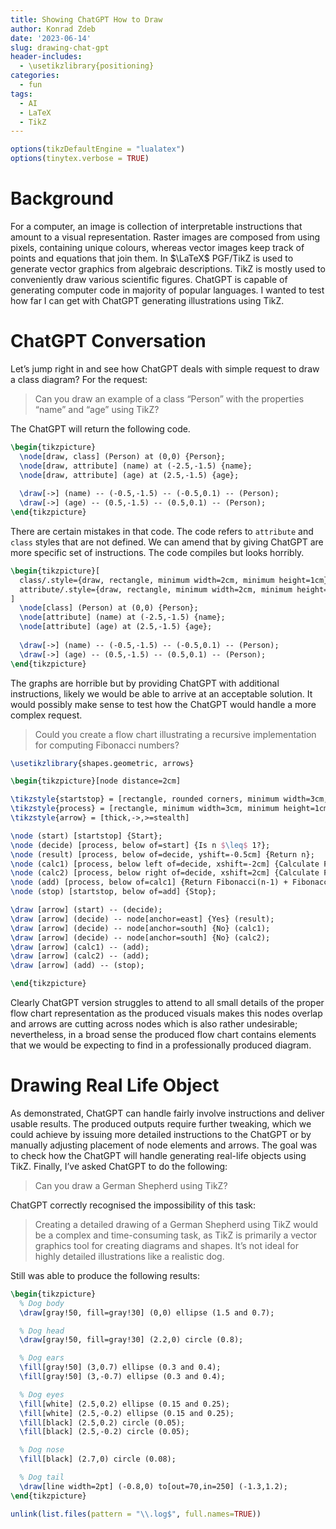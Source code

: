 ```yaml
---
title: Showing ChatGPT How to Draw
author: Konrad Zdeb
date: '2023-06-14'
slug: drawing-chat-gpt
header-includes: 
  - \usetikzlibrary{positioning}
categories:
  - fun
tags:
  - AI
  - LaTeX
  - TikZ
---
```


```r
options(tikzDefaultEngine = "lualatex")
options(tinytex.verbose = TRUE)
```


# Background
For a computer, an image is collection of interpretable instructions that amount to a visual representation. Raster images are composed from using pixels, containing unique colours, whereas vector images keep track of points and equations that join them.  In $\LaTeX$ PGF/TikZ is used to generate vector graphics from algebraic descriptions. TikZ is mostly used to conveniently draw various scientific figures. ChatGPT is capable of generating computer code in majority of popular languages. I wanted to test how far I can get with ChatGPT generating illustrations using TikZ.


# ChatGPT Conversation
Let's jump right in and see how ChatGPT deals with simple request to draw a class diagram? For the request:

> Can you draw an example of a class "Person" with the properties "name" and "age" using TikZ?

The ChatGPT will return the following code. 

```tikz
\begin{tikzpicture}
  \node[draw, class] (Person) at (0,0) {Person};
  \node[draw, attribute] (name) at (-2.5,-1.5) {name};
  \node[draw, attribute] (age) at (2.5,-1.5) {age};
  
  \draw[->] (name) -- (-0.5,-1.5) -- (-0.5,0.1) -- (Person);
  \draw[->] (age) -- (0.5,-1.5) -- (0.5,0.1) -- (Person);
\end{tikzpicture}
```

There are certain mistakes in that code. The code refers to `attribute` and `class` styles that are not defined. We can amend that by giving ChatGPT are more specific set of instructions. The code compiles but looks horribly.

```tikz
\begin{tikzpicture}[
  class/.style={draw, rectangle, minimum width=2cm, minimum height=1cm},
  attribute/.style={draw, rectangle, minimum width=2cm, minimum height=0.5cm}
]
  \node[class] (Person) at (0,0) {Person};
  \node[attribute] (name) at (-2.5,-1.5) {name};
  \node[attribute] (age) at (2.5,-1.5) {age};
  
  \draw[->] (name) -- (-0.5,-1.5) -- (-0.5,0.1) -- (Person);
  \draw[->] (age) -- (0.5,-1.5) -- (0.5,0.1) -- (Person);
\end{tikzpicture}
```

The graphs are horrible but by providing ChatGPT with additional instructions, likely we would be able to arrive at an acceptable solution. It would possibly make sense to test how the ChatGPT would handle a more complex request. 

> Could you create a flow chart illustrating a recursive implementation for computing Fibonacci numbers?

```tikz
\usetikzlibrary{shapes.geometric, arrows}

\begin{tikzpicture}[node distance=2cm]

\tikzstyle{startstop} = [rectangle, rounded corners, minimum width=3cm, minimum height=1cm,text centered, draw=black, fill=red!30]
\tikzstyle{process} = [rectangle, minimum width=3cm, minimum height=1cm, text centered, draw=black, fill=orange!30]
\tikzstyle{arrow} = [thick,->,>=stealth]

\node (start) [startstop] {Start};
\node (decide) [process, below of=start] {Is n $\leq$ 1?};
\node (result) [process, below of=decide, yshift=-0.5cm] {Return n};
\node (calc1) [process, below left of=decide, xshift=-2cm] {Calculate Fibonacci(n-1)};
\node (calc2) [process, below right of=decide, xshift=2cm] {Calculate Fibonacci(n-2)};
\node (add) [process, below of=calc1] {Return Fibonacci(n-1) + Fibonacci(n-2)};
\node (stop) [startstop, below of=add] {Stop};

\draw [arrow] (start) -- (decide);
\draw [arrow] (decide) -- node[anchor=east] {Yes} (result);
\draw [arrow] (decide) -- node[anchor=south] {No} (calc1);
\draw [arrow] (decide) -- node[anchor=south] {No} (calc2);
\draw [arrow] (calc1) -- (add);
\draw [arrow] (calc2) -- (add);
\draw [arrow] (add) -- (stop);

\end{tikzpicture}
```

Clearly ChatGPT version struggles to attend to all small details of the proper flow chart representation as the produced visuals makes this nodes overlap and arrows are cutting across nodes which is also rather undesirable; nevertheless, in a broad sense the produced flow chart contains elements that we would be expecting to find in a professionally produced diagram.

# Drawing Real Life Object

As demonstrated, ChatGPT can handle fairly involve instructions and deliver usable results. The produced outputs require further tweaking, which we could achieve by issuing more detailed instructions to the ChatGPT or by manually adjusting placement of node elements and arrows. The goal was to check how the ChatGPT will handle generating real-life objects using TikZ. Finally, I've asked ChatGPT to do the following:

> Can you draw a German Shepherd using TikZ?

ChatGPT correctly recognised the impossibility of this task:

> Creating a detailed drawing of a German Shepherd using TikZ would be a complex and time-consuming task, as TikZ is primarily a vector graphics tool for creating diagrams and shapes. It's not ideal for highly detailed illustrations like a realistic dog.

Still was able to produce the following results:


```tikz
\begin{tikzpicture}
  % Dog body
  \draw[gray!50, fill=gray!30] (0,0) ellipse (1.5 and 0.7);

  % Dog head
  \draw[gray!50, fill=gray!30] (2.2,0) circle (0.8);

  % Dog ears
  \fill[gray!50] (3,0.7) ellipse (0.3 and 0.4);
  \fill[gray!50] (3,-0.7) ellipse (0.3 and 0.4);

  % Dog eyes
  \fill[white] (2.5,0.2) ellipse (0.15 and 0.25);
  \fill[white] (2.5,-0.2) ellipse (0.15 and 0.25);
  \fill[black] (2.5,0.2) circle (0.05);
  \fill[black] (2.5,-0.2) circle (0.05);

  % Dog nose
  \fill[black] (2.7,0) circle (0.08);

  % Dog tail
  \draw[line width=2pt] (-0.8,0) to[out=70,in=250] (-1.3,1.2);
\end{tikzpicture}
```


```r
unlink(list.files(pattern = "\\.log$", full.names=TRUE))
```


